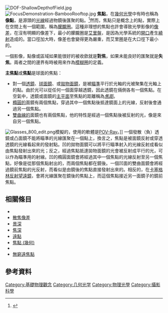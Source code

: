 {{otheruses|焦點 (消歧義)}}
[[File:DOF-ShallowDepthofField.jpg|thumb]]
[[File:FocusDemonstration-BambooRooftop.jpg|thumb]]
'''焦點'''，在[[幾何光學|幾何光學]]中有時也稱為'''像點'''，是源頭的[[光線|光線]]經過物鏡後匯聚的點。<ref>{{cite web|title=Standard Microscopy Terminology |work=University of Minnesota Characterization Facility website |url=http://www.charfac.umn.edu/glossary/f.html |accessdate=2006-04-21 |deadurl=yes |archiveurl=https://web.archive.org/web/20080302163401/http://www.charfac.umn.edu/glossary/f.html |archivedate=2008-03-02 }}</ref>然而，焦點只是概念上的點，實際上在空間上有一個範圍，稱為[[朦朧圈|朦朧圈]]。這種非理想的焦點也許會導致光學影像的[[像差|像差]]，在沒有明顯的像差下，最小的朦朧圈是[[艾里盤|艾里盤]]，是因為光學系統的[[口徑|開口]]產生[[繞射|繞射]]造成的。當口徑加大時，像差也會變得更為嚴重，而艾里圈是在大口徑下最小的。

一個影像，點像或區域如果能很好的被收歛就是'''對焦'''，如果未能良好的匯聚就是'''失焦'''。兩者之間的邊界有時被用來作為[[模糊圈|模糊圈]]的定義。

'''主焦點'''或'''焦點'''是球面的焦點：
* 對一個[[透鏡|透鏡]]、[[曲面鏡|球面鏡]]、或[[拋物面鏡|拋物面鏡]]，是被[[瞄準|瞄準]]平行於光軸的光被聚集在光軸上的點。由於光可以從任何一個面穿越透鏡，因此透鏡在倆側各有一個焦點。在空氣中，透鏡或面鏡的[[主平面|主平面]]至焦點的距離稱為''[[焦距|焦距]]''。
* [[橢圓|橢圓的]]面鏡有兩個焦點，穿過其中一個焦點後抵達鏡面上的光線，反射後會通過另一個焦點。
* [[雙曲線|雙曲線的]]面鏡也有兩個焦點，他的特性是經過一個焦點後被反射的光，像是來自另一個焦點。

[[File:Glasses_800_edit.png|thumb]]模擬的，使用的軟體是[[POV-Ray|POV-Ray]]。]]
一個發散（負）透鏡或凸面鏡不能將瞄準的光線匯聚在一個點上，換言之，焦點是被面鏡反射或穿透透鏡的光線看起來的發射點。凹的拋物面鏡可以將平行瞄準射入的光線反射成看似由焦點發射出來的光；反之，經過焦點抵達拋物面鏡的光會被反射成平行的光，可以作為瞄準用的射線。凹的橢圓面鏡會將經過其中一個焦點的光線反射至另一個焦點，好像是從那個焦點射出的，而兩個焦點都在鏡後。一個凹面的雙曲面鏡會將經過鏡前焦點的光反射，而看似是由鏡後的焦點直接發射出來的。相反的，在[[卡塞格林反射鏡|卡塞格林反射望遠鏡]]，會將光線匯聚在鏡後的焦點上，而這個焦點接近另一面鏡子的鏡前焦點。

== 相關條目 ==
* {{le|卡迪那點|Cardinal point (optics)}}
* [[像差|散焦像差]]
* [[景深|景深]]
* [[焦深|焦深]]
* [[遠點|遠點]]
* [[焦點_(幾何)|焦點 (幾何)]]
* {{le|固定焦點|Fixed-focus lens}}
* [[無窮遠焦點|無窮遠焦點]]

== 參考資料 ==
<references/>

[[Category:基礎物理觀念|Category:基礎物理觀念]]
[[Category:几何光学|Category:几何光学]]
[[Category:物理光學|Category:物理光學]]
[[Category:攝影科學|Category:攝影科學]]
